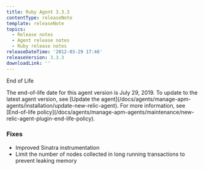 ```yaml
---
title: Ruby Agent 3.3.3
contentType: releaseNote
template: releaseNote
topics:
  - Release notes
  - Agent release notes
  - Ruby release notes
releaseDateTime: '2012-03-29 17:46'
releaseVersion: 3.3.3
downloadLink: ''
---
```


End of Life

<Callout variant="important">
  The end-of-life date for this agent version is July 29, 2019. To update to the latest agent version, see [Update the agent](/docs/agents/manage-apm-agents/installation/update-new-relic-agent). For more information, see [End-of-life policy](/docs/agents/manage-apm-agents/maintenance/new-relic-agent-plugin-end-life-policy).
</Callout>

### Fixes

* Improved Sinatra instrumentation
* Limit the number of nodes collected in long running transactions to prevent leaking memory
